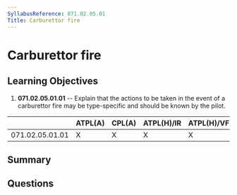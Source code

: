 ```yaml
---
SyllabusReference: 071.02.05.01
Title: Carburettor fire
---
```


# Carburettor fire

## Learning Objectives

1. **071.02.05.01.01** -- Explain that the actions to be taken in the event of a
   carburettor fire may be type-specific and should be known by the pilot.

|                 | ATPL(A) | CPL(A) | ATPL(H)/IR | ATPL(H)/VFR | CPL(H) | IR  | CBIR(A) |
| --------------- | ------- | ------ | ---------- | ----------- | ------ | --- | ------- |
| 071.02.05.01.01 | X       | X      | X          | X           | X      |     |         |

## Summary

## Questions

